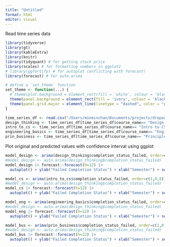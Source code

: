 ```yaml
---
title: "Untitled"
format: html
editor: visual
---
```


Read time series data
```r
library(tidyverse)
library(gt)
library(kableExtra)
library(knitr)
library(tidyquant) # for getting stock price
library(scales) # for formatting numbers in ggplot2
# library(ggfortify) # for autoplot conflicting with forecast!
library(forecast) # for auto.arima

# define a `set_theme` function
set_theme <- function(...) {
  # theme(plot.background = element_rect(fill = 'white', colour = 'black')) +
  theme(panel.background = element_rect(fill = 'ivory', colour = 'black')) +
  theme(panel.grid.major = element_line(linetype = "dashed", color = "gray70"))
}

time_series_df <- read.csv("/Users/minminchan/Documents/projects/dropout_risk_performance_forecasting/results/time_series_data.csv")
design_thinking <- time_series_df[time_series_df$course_name== "Design Thinking", ]
intro_to_cs <- time_series_df[time_series_df$course_name== "Intro to CS", ]
engineering_basics <- time_series_df[time_series_df$course_name== "Engineering Basics", ]
prin_business <- time_series_df[time_series_df$course_name== "Principles of Business", ]
```

Plot original and predicted values with confidence interval using ggplot
```r
model_design <- arima(design_thinking$completion_status_failed, order=c(1,0,0))
#model_design <- auto.arima(design_thinking$completion_status_failed)
model_design |> forecast::forecast(h=12) |>
  autoplot() + ylab("Failed Completion Status") + xlab("Semester") + set_theme()
```

```r
model_cs <- arima(intro_to_cs$completion_status_failed, order=c(1,0,0))
#model_design <- auto.arima(design_thinking$completion_status_failed)
model_cs |> forecast::forecast(h=12) |>
  autoplot() + ylab("Failed Completion Status") + xlab("Semester") + set_theme()
```
```r
model_eng <- arima(engineering_basics$completion_status_failed, order=c(1,0,0))
#model_design <- auto.arima(design_thinking$completion_status_failed)
model_eng |> forecast::forecast(h=12) |>
  autoplot() + ylab("Failed Completion Status") + xlab("Semester") + set_theme()
```

```r
model_bus <- arima(prin_business$completion_status_failed, order=c(1,0,0))
#model_design <- auto.arima(design_thinking$completion_status_failed)
model_bus |> forecast::forecast(h=12) |>
  autoplot() + ylab("Failed Completion Status") + xlab("Semester") + set_theme()
```


